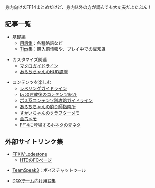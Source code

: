 身内向けのFF14まとめだけど、身内以外の方が読んでも大丈夫だよたぶん！

== 記事一覧 ==

* 基礎編
** [[words.mediawiki|用語集]]：各種略語など
** [[tips.mediawiki|Tips集]]：購入前情報や、プレイ中での豆知識

* カスタマイズ関連
** [[macro.mediawiki|マクロガイドライン]]
** [[hud_daijin.mediawiki|あるちちゃんのHUD講座]]

* コンテンツを楽しむ
** [[beginner.mediawiki|レベリングガイドライン]]
** [[over_lv50.mediawiki|Lv50達成後のコンテンツ紹介]]
** [[contents.mediawiki|ボス系コンテンツ別攻略ガイドライン]]
** [[angler.md|あるちちゃんの釣り師指南所]]
** [https://github.com/skyriser/ffxiv-crafter-notes すかいちゃんのクラフターメモ]
** [[gilgilgil.mediawiki|金策メモ]]
** [[motoneta.mediawiki|FF14に登場する小ネタの元ネタ]]

== 外部サイトリンク集 ==
* [http://jp.finalfantasyxiv.com/lodestone/ FFXIV:Lodestone]
** [http://jp.finalfantasyxiv.com/lodestone/freecompany/9231534811179389335/ HTDのFCページ]

* [http://www.teamspeak.com/?page=teamspeak3 TeamSpeak3]：ボイスチャットツール

* [https://github.com/daijin/dqx_words_htd DQXチーム向け用語集]
